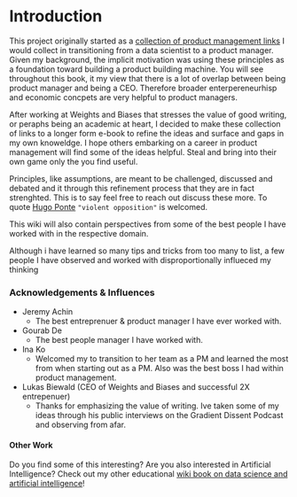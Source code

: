 # Introduction

This project originally started as a [collection of product management links](https://github.com/iveksl2/product_management_links) I would collect in transitioning from a data scientist to a product manager. Given my background, the implicit motivation was using these principles as a foundation toward building a product building machine. You will see throughout this book, it my view that there is a lot of overlap between being product manager and being a CEO. Therefore broader enterpereneurhisp and economic concpets are very helpful to product managers.

After working at Weights and Biases that stresses the value of good writing, or peraphs being an academic at heart, I decided to make these collection of links to a longer form e-book to refine the ideas and surface and gaps in my own knoweldge. I hope others embarking on a career in product management will find some of the ideas helpful. Steal and bring into their own game only the you find useful. 

Principles, like assumptions, are meant to be challenged, discussed and debated and it through this refinement process that they are in fact strenghted. This is to say feel free to reach out discuss these more. To quote [Hugo Ponte](https://twitter.com/hupobuboo) ```"violent opposition"``` is welcomed.

This wiki will also contain perspectives from some of the best people I have worked with in the respective domain.

Although i have learned so many tips and tricks from too many to list, a few people I have observed and worked with disproportionally influeced my thinking 

### Acknowledgements & Influences
 * Jeremy Achin 
   * The best entreprenuer & product manager I have ever worked with.
* Gourab De
   * The best people manager I have worked with.
 * Ina Ko
   * Welcomed my to transition to her team as a PM and learned the most from when starting out as a PM. Also was the best boss I had within product management.
 * Lukas Biewald (CEO of Weights and Biases and successful 2X entrepenuer)
   * Thanks for emphasizing the value of writing. Ive taken some of my ideas through his public interviews on the Gradient Dissent Podcast and observing from afar. 


#### Other Work
Do you find some of this interesting? Are you also interested in Artificial Intelligence? Check out my other educational [wiki book on data science and artificial intelligence](https://iveksl2.github.io/ds_book/)!

